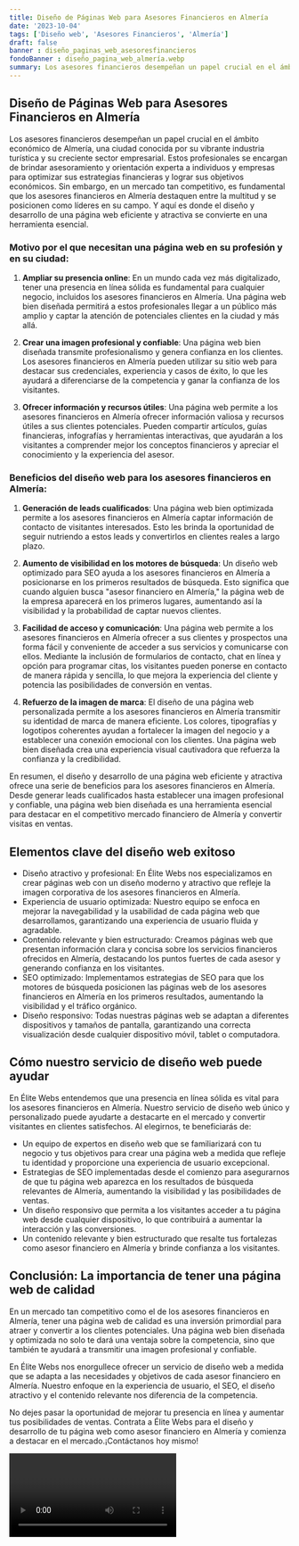 ```yaml
---
title: Diseño de Páginas Web para Asesores Financieros en Almería
date: '2023-10-04'
tags: ['Diseño web', 'Asesores Financieros', 'Almería']
draft: false
banner : diseño_paginas_web_asesoresfinancieros
fondoBanner : diseño_pagina_web_almería.webp
summary: Los asesores financieros desempeñan un papel crucial en el ámbito económico de Almería, una ciudad conocida por su vibrante industria turística y su creciente sector empresarial. Estos profesionales se encargan de brindar asesoramiento y orientación experta a individuos y empresas para optimizar sus estrategias financieras y lograr sus objetivos económicos. Sin embargo, en un mercado tan competitivo, es fundamental que los asesores financieros en Almería destaquen entre la multitud y se posicionen como líderes en su campo. Y aquí es donde el diseño y desarrollo de una página web eficiente y atractiva se convierte en una herramienta esencial.
---
```


## Diseño de Páginas Web para Asesores Financieros en Almería

Los asesores financieros desempeñan un papel crucial en el ámbito económico de Almería, una ciudad conocida por su vibrante industria turística y su creciente sector empresarial. Estos profesionales se encargan de brindar asesoramiento y orientación experta a individuos y empresas para optimizar sus estrategias financieras y lograr sus objetivos económicos. Sin embargo, en un mercado tan competitivo, es fundamental que los asesores financieros en Almería destaquen entre la multitud y se posicionen como líderes en su campo. Y aquí es donde el diseño y desarrollo de una página web eficiente y atractiva se convierte en una herramienta esencial.

### Motivo por el que necesitan una página web en su profesión y en su ciudad:

1. **Ampliar su presencia online**: En un mundo cada vez más digitalizado, tener una presencia en línea sólida es fundamental para cualquier negocio, incluidos los asesores financieros en Almería. Una página web bien diseñada permitirá a estos profesionales llegar a un público más amplio y captar la atención de potenciales clientes en la ciudad y más allá.

2. **Crear una imagen profesional y confiable**: Una página web bien diseñada transmite profesionalismo y genera confianza en los clientes. Los asesores financieros en Almería pueden utilizar su sitio web para destacar sus credenciales, experiencia y casos de éxito, lo que les ayudará a diferenciarse de la competencia y ganar la confianza de los visitantes.

3. **Ofrecer información y recursos útiles**: Una página web permite a los asesores financieros en Almería ofrecer información valiosa y recursos útiles a sus clientes potenciales. Pueden compartir artículos, guías financieras, infografías y herramientas interactivas, que ayudarán a los visitantes a comprender mejor los conceptos financieros y apreciar el conocimiento y la experiencia del asesor.

### Beneficios del diseño web para los asesores financieros en Almería:

1. **Generación de leads cualificados**: Una página web bien optimizada permite a los asesores financieros en Almería captar información de contacto de visitantes interesados. Esto les brinda la oportunidad de seguir nutriendo a estos leads y convertirlos en clientes reales a largo plazo.

2. **Aumento de visibilidad en los motores de búsqueda**: Un diseño web optimizado para SEO ayuda a los asesores financieros en Almería a posicionarse en los primeros resultados de búsqueda. Esto significa que cuando alguien busca "asesor financiero en Almería," la página web de la empresa aparecerá en los primeros lugares, aumentando así la visibilidad y la probabilidad de captar nuevos clientes.

3. **Facilidad de acceso y comunicación**: Una página web permite a los asesores financieros en Almería ofrecer a sus clientes y prospectos una forma fácil y conveniente de acceder a sus servicios y comunicarse con ellos. Mediante la inclusión de formularios de contacto, chat en línea y opción para programar citas, los visitantes pueden ponerse en contacto de manera rápida y sencilla, lo que mejora la experiencia del cliente y potencia las posibilidades de conversión en ventas.

4. **Refuerzo de la imagen de marca**: El diseño de una página web personalizada permite a los asesores financieros en Almería transmitir su identidad de marca de manera eficiente. Los colores, tipografías y logotipos coherentes ayudan a fortalecer la imagen del negocio y a establecer una conexión emocional con los clientes. Una página web bien diseñada crea una experiencia visual cautivadora que refuerza la confianza y la credibilidad.

En resumen, el diseño y desarrollo de una página web eficiente y atractiva ofrece una serie de beneficios para los asesores financieros en Almería. Desde generar leads cualificados hasta establecer una imagen profesional y confiable, una página web bien diseñada es una herramienta esencial para destacar en el competitivo mercado financiero de Almería y convertir visitas en ventas.

<GifSeo />

<Cta />

## Elementos clave del diseño web exitoso

- Diseño atractivo y profesional: En Élite Webs nos especializamos en crear páginas web con un diseño moderno y atractivo que refleje la imagen corporativa de los asesores financieros en Almería. 
- Experiencia de usuario optimizada: Nuestro equipo se enfoca en mejorar la navegabilidad y la usabilidad de cada página web que desarrollamos, garantizando una experiencia de usuario fluida y agradable.
- Contenido relevante y bien estructurado: Creamos páginas web que presentan información clara y concisa sobre los servicios financieros ofrecidos en Almería, destacando los puntos fuertes de cada asesor y generando confianza en los visitantes.
- SEO optimizado: Implementamos estrategias de SEO para que los motores de búsqueda posicionen las páginas web de los asesores financieros en Almería en los primeros resultados, aumentando la visibilidad y el tráfico orgánico.
- Diseño responsivo: Todas nuestras páginas web se adaptan a diferentes dispositivos y tamaños de pantalla, garantizando una correcta visualización desde cualquier dispositivo móvil, tablet o computadora.

## Cómo nuestro servicio de diseño web puede ayudar

En Élite Webs entendemos que una presencia en línea sólida es vital para los asesores financieros en Almería. Nuestro servicio de diseño web único y personalizado puede ayudarte a destacarte en el mercado y convertir visitantes en clientes satisfechos. Al elegirnos, te beneficiarás de:

- Un equipo de expertos en diseño web que se familiarizará con tu negocio y tus objetivos para crear una página web a medida que refleje tu identidad y proporcione una experiencia de usuario excepcional.
- Estrategias de SEO implementadas desde el comienzo para asegurarnos de que tu página web aparezca en los resultados de búsqueda relevantes de Almería, aumentando la visibilidad y las posibilidades de ventas.
- Un diseño responsivo que permita a los visitantes acceder a tu página web desde cualquier dispositivo, lo que contribuirá a aumentar la interacción y las conversiones.
- Un contenido relevante y bien estructurado que resalte tus fortalezas como asesor financiero en Almería y brinde confianza a los visitantes.

## Conclusión: La importancia de tener una página web de calidad

En un mercado tan competitivo como el de los asesores financieros en Almería, tener una página web de calidad es una inversión primordial para atraer y convertir a los clientes potenciales. Una página web bien diseñada y optimizada no solo te dará una ventaja sobre la competencia, sino que también te ayudará a transmitir una imagen profesional y confiable.

En Élite Webs nos enorgullece ofrecer un servicio de diseño web a medida que se adapta a las necesidades y objetivos de cada asesor financiero en Almería. Nuestro enfoque en la experiencia de usuario, el SEO, el diseño atractivo y el contenido relevante nos diferencia de la competencia.

No dejes pasar la oportunidad de mejorar tu presencia en línea y aumentar tus posibilidades de ventas. Contrata a Élite Webs para el diseño y desarrollo de tu página web como asesor financiero en Almería y comienza a destacar en el mercado.¡Contáctanos hoy mismo!

<Video />

<CtaBot job='Asesores Financieros' city='Almería'/>

<Gmaps query='Almería+españa+maps' />